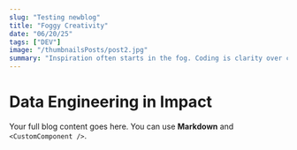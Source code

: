 ```yaml
---
slug: "Testing newblog"
title: "Foggy Creativity"
date: "06/20/25"
tags: ["DEV"]
image: "/thumbnailsPosts/post2.jpg"
summary: "Inspiration often starts in the fog. Coding is clarity over chaos."
---
```


# Data Engineering in Impact

Your full blog content goes here. You can use **Markdown** and `<CustomComponent />`.
